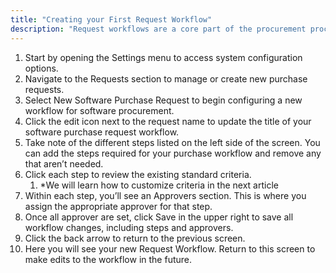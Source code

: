 ```yaml
---
title: "Creating your First Request Workflow"
description: "Request workflows are a core part of the procurement process in BRM. In this guide, you’ll learn how to create your first request workflow by building a standard software purchase workflow.  "
---
```


 1. Start by opening the Settings menu to access system configuration options.
 2. Navigate to the Requests section to manage or create new purchase requests.
 3. Select New Software Purchase Request to begin configuring a new workflow for software procurement.
 4. Click the edit icon next to the request name to update the title of your software purchase request workflow.
 5. Take note of the different steps listed on the left side of the screen. You can add the steps required for your purchase workflow and remove any that aren’t needed.
 6. Click each step to review the existing standard criteria.  
    1. \*We will learn how to customize criteria in the next article
 7. Within each step, you’ll see an Approvers section. This is where you assign the appropriate approver for that step.
 8. Once all approver are set, click Save in the upper right to save all workflow changes, including steps and approvers.
 9. Click the back arrow to return to the previous screen.
10. Here you will see your new Request Workflow. Return to this screen to make edits to the workflow in the future. 